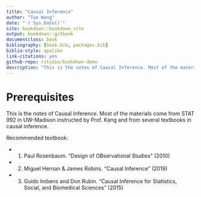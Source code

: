 ```yaml
--- 
title: "Causal Inference"
author: "Tuo Wang"
date: "`r Sys.Date()`"
site: bookdown::bookdown_site
output: bookdown::gitbook
documentclass: book
bibliography: [book.bib, packages.bib]
biblio-style: apalike
link-citations: yes
github-repo: rstudio/bookdown-demo
description: "This is the notes of Causal Inference. Most of the materials come from STAT 992 instructed by Prof. Kang and from several textbooks in causal inference"
---
```


# Prerequisites

This is the notes of Causal Inference. Most of the materials come from STAT 992 in UW-Madison instructed by Prof. Kang and from several textbooks in causal inference. 

Recommended textbook:

- 1. Paul Rosenbaum. "Design of OBservational Studies" (2010)
- 2. Miguel Hernan & James Robins. "Causal Inference" (2019)
- 3. Guido Imbens and Don Rubin. “Causal Inference for Statistics, Social, and Biomedical Sciences” (2015)

